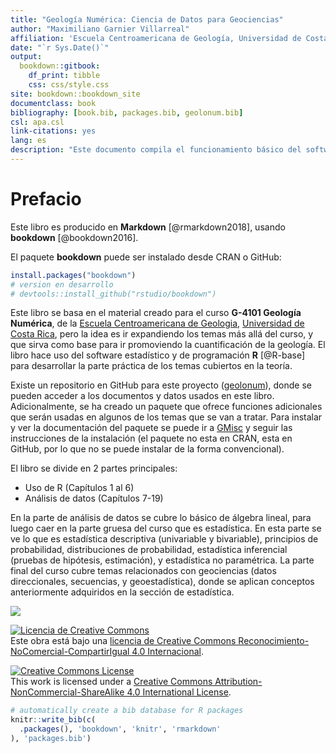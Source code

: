 ```yaml
--- 
title: "Geología Numérica: Ciencia de Datos para Geociencias"
author: "Maximiliano Garnier Villarreal"
affiliation: 'Escuela Centroamericana de Geología, Universidad de Costa Rica'
date: "`r Sys.Date()`"
output: 
  bookdown::gitbook:
    df_print: tibble
    css: css/style.css
site: bookdown::bookdown_site
documentclass: book
bibliography: [book.bib, packages.bib, geolonum.bib]
csl: apa.csl
link-citations: yes
lang: es
description: "Este documento compila el funcionamiento básico del software estadístico y de programación R, así como rutinas y/o comandos específicos para resolver problemas de análisis de datos en geociencias."
---
```


# Prefacio {-}

Este libro es producido en **Markdown** [@rmarkdown2018], usando **bookdown** [@bookdown2016].

El paquete **bookdown** puede ser instalado desde  CRAN o GitHub:

```r
install.packages("bookdown")
# version en desarrollo
# devtools::install_github("rstudio/bookdown")
```

Este libro se basa en el material creado para el curso **G-4101 Geología Numérica**, de la [Escuela Centroamericana de Geologia](geologia.ucr.ac.cr), [Universidad de Costa Rica](ucr.ac.cr), pero la idea es ir expandiendo los temas más allá del curso, y que sirva como base para ir promoviendo la cuantificación de la geología. El libro hace uso del software estadístico y de programación **R** [@R-base] para desarrollar la parte práctica de los temas cubiertos en la teoría.

Existe un repositorio en GitHub para este proyecto ([geolonum](https://github.com/maxgav13/geolonum)), donde se pueden acceder a los documentos y datos usados en este libro. Adicionalmente, se ha creado un paquete que ofrece funciones adicionales que serán usadas en algunos de los temas que se van a tratar. Para instalar y ver la documentación del paquete se puede ir a [GMisc](https://maxgav13.github.io/GMisc/) y seguir las instrucciones de la instalación (el paquete no esta en CRAN, esta en GitHub, por lo que no se puede instalar de la forma convencional).

El libro se divide en 2 partes principales:

* Uso de R (Capítulos 1 al 6)
* Análisis de datos (Capítulos 7-19)

En la parte de análisis de datos se cubre lo básico de álgebra lineal, para luego caer en la parte gruesa del curso que es estadística. En esta parte se ve lo que es estadística descriptiva (univariable y bivariable), principios de probabilidad, distribuciones de probabilidad, estadística inferencial (pruebas de hipótesis, estimación), y estadística no paramétrica. La parte final del curso cubre temas relacionados con geociencias (datos direccionales, secuencias, y geoestadística), donde se aplican conceptos anteriormente adquiridos en la sección de estadística.

<a href="https://www.netlify.com"><img src="https://www.netlify.com/img/global/badges/netlify-color-accent.svg"/></a>

<a rel="license" href="http://creativecommons.org/licenses/by-nc-sa/4.0/"><img alt="Licencia de Creative Commons" style="border-width:0" src="https://i.creativecommons.org/l/by-nc-sa/4.0/88x31.png" /></a><br />Este obra está bajo una <a rel="license" href="http://creativecommons.org/licenses/by-nc-sa/4.0/">licencia de Creative Commons Reconocimiento-NoComercial-CompartirIgual 4.0 Internacional</a>.

<a rel="license" href="http://creativecommons.org/licenses/by-nc-sa/4.0/"><img alt="Creative Commons License" style="border-width:0" src="https://i.creativecommons.org/l/by-nc-sa/4.0/88x31.png" /></a><br />This work is licensed under a <a rel="license" href="http://creativecommons.org/licenses/by-nc-sa/4.0/">Creative Commons Attribution-NonCommercial-ShareAlike 4.0 International License</a>.

```r
# automatically create a bib database for R packages
knitr::write_bib(c(
  .packages(), 'bookdown', 'knitr', 'rmarkdown'
), 'packages.bib')
```

